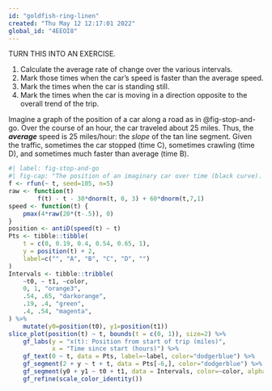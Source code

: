 ```yaml
---
id: "goldfish-ring-linen"
created: "Thu May 12 12:17:01 2022"
global_id: "4EEOI8"
---
```


TURN THIS INTO AN EXERCISE.

1. Calculate the average rate of change over the various intervals.
2. Mark those times when the car's speed is faster than the average speed.
3. Mark the times when the car is standing still.
4. Mark the times when the car is moving in a direction opposite to the overall trend of the trip.

Imagine a graph of the position of a car along a road as in @fig-stop-and-go. Over the course of an hour, the car traveled about 25 miles. Thus, the ***average*** speed is 25 miles/hour: the *slope* of the tan line segment. Given the traffic, sometimes the car stopped (time C), sometimes crawling (time D), and sometimes much faster than average (time B).  

```r
#| label: fig-stop-and-go
#| fig-cap: "The position of an imaginary car over time (black curve). The average rate of change over various intervals is the slope of the straight-line segment connecting the start and end of the black curve in that interval."
f <- rfun(~ t, seed=105, n=5)
raw <- function(t) 
        f(t) - t - 30*dnorm(t, 0, 3) + 60*dnorm(t,7,1)
speed <- function(t) {
    pmax(4*raw(20*(t-.5)), 0)
}
position <- antiD(speed(t) ~ t)
Pts <- tibble::tibble(
    t = c(0, 0.19, 0.4, 0.54, 0.65, 1),
    y = position(t) + 2,
    label=c("", "A", "B", "C", "D", "")
)
Intervals <- tibble::tribble(
    ~t0, ~ t1, ~color,
    0, 1, "orange3",
    .54, .65, "darkorange",
    .19, .4, "green",
    .4, .54, "magenta",
) %>%
    mutate(y0=position(t0), y1=position(t1))
slice_plot(position(t) ~ t, bounds(t = c(0, 1)), size=2) %>%
    gf_labs(y = "x(t): Position from start of trip (miles)",
            x = "Time since start (hours)") %>%
    gf_text(0 ~ t, data = Pts, label=~label, color="dodgerblue") %>%
    gf_segment(2 + y ~ t + t, data = Pts[-6,], color="dodgerblue") %>%
    gf_segment(y0 + y1 ~ t0 + t1, data = Intervals, color=~color, alpha=0.5, size=3) %>%
    gf_refine(scale_color_identity())
```

